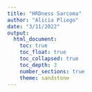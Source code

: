 ```yaml
---
title: "HRDness Sarcoma"
author: "Alicia Pliego"
date: "3/11/2022"
output: 
  html_document:
    toc: true
    toc_float: true
    toc_collapsed: true
    toc_depth: 3
    number_sections: true
    theme: sandstone
---
```



